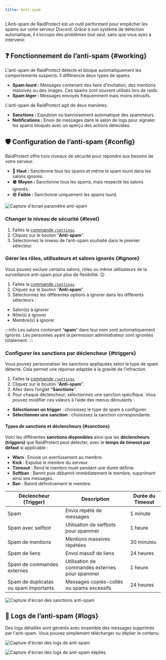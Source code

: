 ```yaml
---
title: Anti-spam
---
```



L’Anti-spam de RaidProtect est un outil performant pour empêcher les spams sur votre serveur Discord. Grâce à son système de détection automatique, il s’occupe des problèmes tout seul, sans que vous ayez à intervenir.

## ❓ Fonctionnement de l’anti-spam {#working}

L'anti-spam de RaidProtect détecte et bloque automatiquement les comportements suspects. Il différencie deux types de spams.
- **Spam lourd :** Messages contenant des liens d'invitation, des mentions massives ou des images. Ces spams sont souvent utilisés lors de raids.
- **Spam léger :** Messages envoyés fréquemment mais moins intrusifs.

L'anti-spam de RaidProtect agit de deux manières.
- **Sanctions :** Expulsion ou bannissement automatique des spammeurs.
- **Notifications :** Envoi de messages dans le salon de logs pour signaler les spams bloqués avec un aperçu des actions détectées.

## 🛡️ Configuration de l’anti-spam {#config}

RaidProtect offre trois niveaux de sécurité pour répondre aux besoins de votre serveur.
- 🔴 **Haut :** Sanctionne tous les spams et même le spam lourd dans les salons ignorés.
- 🟠 **Moyen :** Sanctionne tous les spams, mais respecte les salons ignorés.
- 🟢 **Faible :** Sanctionne uniquement les spams lourd.

![Capture d'écran paramètre anti-spam](../assets/rp-settings-anti-spam.webp)

### Changer le niveau de sécurité {#level}

1. Faites la [commande `/settings`](../setup.md#settings).
2. Cliquez sur le bouton “**Anti-spam**”.
3. Sélectionnez le niveau de l’anti-spam souhaité dans le premier sélecteur.

### Gérer les rôles, utilisateurs et salons ignorés {#ignore}

Vous pouvez exclure certains salons, rôles ou même utilisateurs de la surveillance anti-spam pour plus de flexibilité. 😉
1. Faites la [commande `/settings`](../setup.md#settings).
2. Cliquez sur le bouton “**Anti-spam**”.
3. Sélectionnez les différentes options à ignorer dans les différents sélecteurs :
- Salon(s) à ignorer
- Rôle(s) à ignorer
- Membre(s) à ignorer

:::info
Les salons contenant “**spam**” dans leur nom sont automatiquement ignorés. Les personnes ayant la permission administrateur sont ignorées totalement. 
:::

### Configurer les sanctions par déclencheur {#triggers}

Vous pouvez personnaliser les sanctions appliquées selon le type de spam détecté. Cela permet une réponse adaptée à la gravité de l’infraction.

1. Faites la [commande `/settings`](../setup.md#settings).
2. Cliquez sur le bouton “**Anti-spam**”.
3. Allez dans l’onglet “**Sanctions**”.
4. Pour chaque déclencheur, sélectionnez une sanction spécifique. Vous pouvez modifier ces valeurs à l’aide des menus déroulants :
- **Sélectionner un trigger** : choisissez le type de spam à configurer.
- **Sélectionner une sanction** : choisissez la sanction correspondante.

#### Types de sanctions et déclencheurs {#sanctions}

Voici les différentes **sanctions disponibles** ainsi que les **déclencheurs (triggers)** que RaidProtect peut détecter, avec le **temps de timeout par défaut** si applicable :

- **Warn** : Envoie un avertissement au membre.
- **Kick** : Expulse le membre du serveur.
- **Timeout** : Rend le membre muet pendant une durée définie.
- **Softban** : Bannit puis débannit immédiatement le membre, supprimant ainsi ses messages.
- **Ban** : Bannit définitivement le membre.

| Déclencheur (Trigger)                  | Description                                             | Durée du Timeout   |
|----------------------------------------|---------------------------------------------------------|--------------------|
| Spam                                   | Envoi répété de messages                                | 1 minute           |
| Spam avec selfbot                      | Utilisation de selfbots pour spammer                    | 1 heure            |
| Spam de mentions                       | Mentions massives répétées                              | 30 minutes         |
| Spam de liens                          | Envoi massif de liens                                   | 24 heures          |
| Spam de commandes externes             | Utilisation de commandes externes pour spammer          | 1 heure            |
| Spam de duplicatas ou spam importants  | Messages copiés-collés ou spams excessifs               | 24 heures          |

![Capture d'écran des sanctions anti-spam](../assets/rp-settings-anti-spam-sanctions.webp)

## 📑 Logs de l’anti-spam {#logs}

Des logs détaillés sont générés avec ensemble des messages supprimés par l'anti-spam. Vous pouvez simplement télécharger ou déplier le contenu.

<SeparatedBox>
<Tabs>
  <TabItem value="animator" label="Réduit" default>

![Capture d'écran des logs de anti-spam](../assets/rp-logs-anti-spam.webp)

  </TabItem>
  <TabItem value="moderator" label="Dépliés">

![Capture d'écran des logs de anti-spam dépliés](../assets/rp-logs-anti-spam-expand.webp)

  </TabItem>
</Tabs>
</SeparatedBox>
